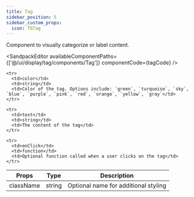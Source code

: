 ```yaml
---
title: Tag
sidebar_position: 5
sidebar_custom_props:
  icon: TbTag
---
```



Component to visually categorize or label content. 

<Tabs>

<TabItem value="usage" label="Usage" default>

<SandpackEditor
  availableComponentPaths={['@/ui/display/tag/components/Tag']}
  componentCode={tagCode} 
/>

</TabItem>


<TabItem value="props" label="Props">

<table>
  <thead>
    <tr>
      <th>Props</th>
      <th>Type</th>
      <th>Description</th>
    </tr>
  </thead>

  <tbody>
    <tr>
      <td>className</td>
      <td>string</td>
      <td>Optional name for additional styling</td>
    </tr>

    <tr>
      <td>color</td>
      <td>string</td>
      <td>Color of the tag. Options include: `green`, `turquoise`, `sky`, `blue`, `purple`, `pink`, `red`, `orange`, `yellow`, `gray`</td>
    </tr>

    <tr>
      <td>text</td>
      <td>string</td>
      <td>The content of the tag</td>
    </tr>

    <tr>
      <td>onClick</td>
      <td>function</td>
      <td>Optional function called when a user clicks on the tag</td>
    </tr>

  </tbody>
</table>

</TabItem>

</Tabs>